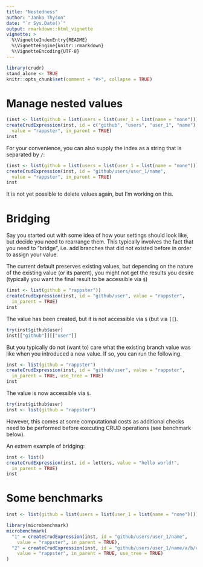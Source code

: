 ```yaml
---
title: "Nestedness"
author: "Janko Thyson"
date: "`r Sys.Date()`"
output: rmarkdown::html_vignette
vignette: >
  %\VignetteIndexEntry{README}
  %\VignetteEngine{knitr::rmarkdown}
  %\VignetteEncoding{UTF-8}
---
```


```r
library(crudr)
stand_alone <- TRUE
knitr::opts_chunk$set(comment = "#>", collapse = TRUE)
```

# Manage nested values

```r
(inst <- list(github = list(users = list(user_1 = list(name = "none")))))
createCrudExpression(inst, id = c("github", "users", "user_1", "name"), 
  value = "rappster", in_parent = TRUE)
inst
```

For your convenience, you can also supply the index as a string that is separated by `/`:

```r
(inst <- list(github = list(users = list(user_1 = list(name = "none")))))
createCrudExpression(inst, id = "github/users/user_1/name", 
  value = "rappster", in_parent = TRUE)
inst
```


It is not yet possible to delete values again, but I'm working on this.

# Bridging

Say you started out with some idea of how your settings should look like, but decide you need to rearrange them. This typically involves the fact that you need to "bridge", i.e. add branches that did not existed before in order to assign your value.

The current default preserves existing values, but depending on the nature of the existing value (or its parent), you might not get the results you desire (typically you want the final result to be accessible via `$`)

```r
(inst <- list(github = "rappster"))
createCrudExpression(inst, id = "github/user", value = "rappster",
  in_parent = TRUE)
inst
```

The value has been created, but it is not accessible via `$` (but via `[[`).

```r
try(inst$github$user)
inst[["github"]][["user"]]
```

But you typically do not (want to) care what the existing branch value was like when you introduced a new value. If so, you can run the following.

```r
inst <- list(github = "rappster")
createCrudExpression(inst, id = "github/user", value = "rappster",
  in_parent = TRUE, use_tree = TRUE)
inst
```

The value is now accessible via `$`.

```r
try(inst$github$user)
inst <- list(github = "rappster")
```

However, this comes at some computational costs as additional checks need to be performed before executing CRUD operations (see benchmark below).

An extrem example of bridging:

```r
inst <- list()
createCrudExpression(inst, id = letters, value = "hello world!", 
  in_parent = TRUE)
inst
```

# Some benchmarks

```r
inst <- list(github = list(users = list(user_1 = list(name = "none"))))

library(microbenchmark)
microbenchmark(
  "1" = createCrudExpression(inst, id = "github/users/user_1/name", 
    value = "rappster", in_parent = TRUE),
  "2" = createCrudExpression(inst, id = "github/users/user_1/name/a/b/c", 
    value = "rappster", in_parent = TRUE, use_tree = TRUE)
)
```

